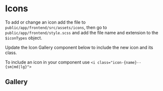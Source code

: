
<Meta title="Design/Icons" />

# Icons

To add or change an icon add the file to `public/app/frontend/src/assets/icons`, then go to `public/app/frontend/style.scss` and add the file name and extension to the `$iconTypes` object.

Update the Icon Gallery component below to include the new icon and its class.

To include an icon in your component use `<i class="icon-{name}--{sm|md|lg}">`

## Gallery

<IconGallery>
    <IconItem name="icon-pdf--sm">
        <i class="icon-pdf--sm" />
    </IconItem>
        <IconItem name="icon-zip--sm">
        <i class="icon-zip--sm" />
    </IconItem>
        <IconItem name="icon-winzip--sm">
        <i class="icon-winzip--sm" />
    </IconItem>
</IconGallery>